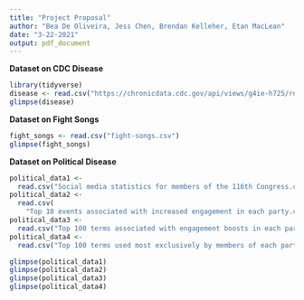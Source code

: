 ```yaml
---
title: "Project Proposal"
author: "Bea De Oliveira, Jess Chen, Brendan Kelleher, Etan MacLean"
date: "3-22-2021"
output: pdf_document
---
```


**Dataset on CDC Disease**
```r
library(tidyverse)
disease <- read.csv("https://chronicdata.cdc.gov/api/views/g4ie-h725/rows.csv?accessType=DOWNLOAD&bom=true&format=true")
glimpse(disease)
```

**Dataset on Fight Songs**
```r
fight_songs <- read.csv("fight-songs.csv")
glimpse(fight_songs)
```

**Dataset on Political Disease**
```r
political_data1 <- 
  read.csv("Social media statistics for members of the 116th Congress.csv")
political_data2 <- 
  read.csv(
    "Top 10 events associated with increased engagement in each party.csv")
political_data3 <- 
  read.csv("Top 100 terms associated with engagement boosts in each party.csv")
political_data4 <- 
  read.csv("Top 100 terms used most exclusively by members of each party.csv")

glimpse(political_data1)
glimpse(political_data2)
glimpse(political_data3)
glimpse(political_data4)
```


